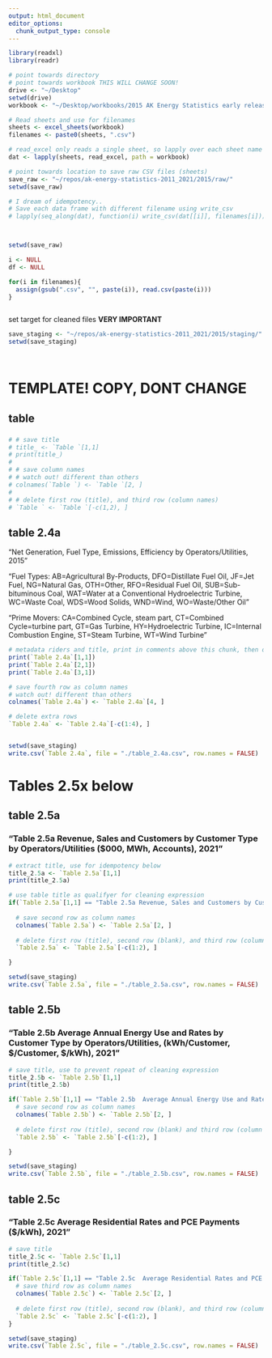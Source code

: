 ```yaml
---
output: html_document
editor_options: 
  chunk_output_type: console
---
```



```R
library(readxl)
library(readr)

```

```R



# point towards directory
# point towards workbook THIS WILL CHANGE SOON!
drive <- "~/Desktop"
setwd(drive)
workbook <- "~/Desktop/workbooks/2015 AK Energy Statistics early release.xlsx"

# Read sheets and use for filenames
sheets <- excel_sheets(workbook)
filenames <- paste0(sheets, ".csv")

# read_excel only reads a single sheet, so lapply over each sheet name
dat <- lapply(sheets, read_excel, path = workbook)

# point towards location to save raw CSV files (sheets)
save_raw <- "~/repos/ak-energy-statistics-2011_2021/2015/raw/"
setwd(save_raw)

# I dream of idempotency..
# Save each data frame with different filename using write_csv
# lapply(seq_along(dat), function(i) write_csv(dat[[i]], filenames[i]))




```


```R
setwd(save_raw)

i <- NULL
df <- NULL

for(i in filenames){
  assign(gsub(".csv", "", paste(i)), read.csv(paste(i)))
}



```


set target for cleaned files
**VERY IMPORTANT**
```R
save_staging <- "~/repos/ak-energy-statistics-2011_2021/2015/staging/"
setwd(save_staging)




```





# TEMPLATE! COPY, DONT CHANGE
## table   
### 
```R
# # save title
# title_ <- `Table `[1,1]
# print(title_)
# 
# # save column names
# # watch out! different than others
# colnames(`Table `) <- `Table `[2, ]
# 
# # delete first row (title), and third row (column names)
# `Table ` <- `Table `[-c(1,2), ]

```

## table 2.4a
"Net Generation, Fuel Type, Emissions, Efficiency by Operators/Utilities, 2015"

"Fuel Types: AB=Agricultural By-Products, DFO=Distillate Fuel Oil, JF=Jet Fuel, NG=Natural Gas, OTH=Other, RFO=Residual Fuel Oil, SUB=Sub-bituminous Coal, WAT=Water at a Conventional Hydroelectric Turbine, WC=Waste Coal, WDS=Wood Solids, WND=Wind, WO=Waste/Other Oil"

"Prime Movers: CA=Combined Cycle, steam part, CT=Combined Cycle=turbine part, GT=Gas Turbine, HY=Hydroelectric Turbine, IC=Internal Combustion Engine, ST=Steam Turbine, WT=Wind Turbine"
```R
# metadata riders and title, print in comments above this chunk, then delete for now
print(`Table 2.4a`[1,1])
print(`Table 2.4a`[2,1])
print(`Table 2.4a`[3,1])

# save fourth row as column names
# watch out! different than others
colnames(`Table 2.4a`) <- `Table 2.4a`[4, ]

# delete extra rows
`Table 2.4a` <- `Table 2.4a`[-c(1:4), ]


setwd(save_staging)
write.csv(`Table 2.4a`, file = "./table_2.4a.csv", row.names = FALSE)

```

# Tables 2.5x below

## table 2.5a
### "Table 2.5a Revenue, Sales and Customers by Customer Type by Operators/Utilities ($000, MWh, Accounts), 2021"
```R
# extract title, use for idempotency below
title_2.5a <- `Table 2.5a`[1,1]
print(title_2.5a)

# use table title as qualifyer for cleaning expression
if(`Table 2.5a`[1,1] == "Table 2.5a Revenue, Sales and Customers by Customer Type by Operators/Utilities ($000, MWh, Accounts), 2015") {
  
  # save second row as column names
  colnames(`Table 2.5a`) <- `Table 2.5a`[2, ]
  
  # delete first row (title), second row (blank), and third row (column names)
  `Table 2.5a` <- `Table 2.5a`[-c(1:2), ]

}

setwd(save_staging)
write.csv(`Table 2.5a`, file = "./table_2.5a.csv", row.names = FALSE)

```

## table 2.5b
### "Table 2.5b  Average Annual Energy Use and Rates by Customer Type by Operators/Utilities, (kWh/Customer, $/Customer, $/kWh), 2021"
```R
# save title, use to prevent repeat of cleaning expression
title_2.5b <- `Table 2.5b`[1,1]
print(title_2.5b)

if(`Table 2.5b`[1,1] == "Table 2.5b  Average Annual Energy Use and Rates by Customer Type by Operators/Utilities, (kWh/Customer, $/Customer, $/kWh), 2015"){
  # save second row as column names
  colnames(`Table 2.5b`) <- `Table 2.5b`[2, ]
  
  # delete first row (title), second row (blank) and third row (column names)
  `Table 2.5b` <- `Table 2.5b`[-c(1:2), ]

}

setwd(save_staging)
write.csv(`Table 2.5b`, file = "./table_2.5b.csv", row.names = FALSE)

```


## table 2.5c
### "Table 2.5c  Average Residential Rates and PCE Payments ($/kWh), 2021"
```R
# save title
title_2.5c <- `Table 2.5c`[1,1]
print(title_2.5c)

if(`Table 2.5c`[1,1] == "Table 2.5c  Average Residential Rates and PCE Payments ($/kWh), 2015"){
  # save third row as column names
  colnames(`Table 2.5c`) <- `Table 2.5c`[2, ]
  
  # delete first row (title), second row (blank), and third row (column names)
  `Table 2.5c` <- `Table 2.5c`[-c(1:2), ]
}

setwd(save_staging)
write.csv(`Table 2.5c`, file = "./table_2.5c.csv", row.names = FALSE)
  
```